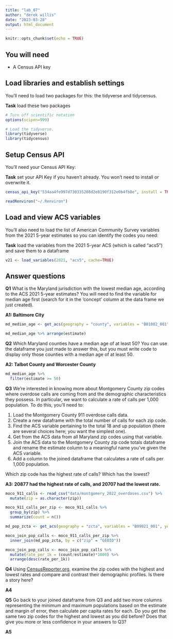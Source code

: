 ```yaml
---
title: "lab_07"
author: "derek willis"
date: "2023-03-28"
output: html_document
---
```


```r
knitr::opts_chunk$set(echo = TRUE)
```

## You will need

-   A Census API key

## Load libraries and establish settings

You'll need to load two packages for this: the tidyverse and tidycensus.

**Task** load these two packages

```r
# Turn off scientific notation
options(scipen=999)

# Load the tidyverse.
library(tidyverse)
library(tidycensus)
```

## Setup Census API

You'll need your Census API Key:

**Task** set your API Key if you haven't already. You won't need to install or overwrite it.

```r
census_api_key("534aa4fe997d730335208d2e8190f312e0b4fb8e", install = TRUE)

readRenviron("~/.Renviron")

```

## Load and view ACS variables

You'll also need to load the list of American Community Survey variables from the 2021 5-year estimates so you can identify the codes you need:

**Task** load the variables from the 2021 5-year ACS (which is called "acs5") and save them to a dataframe

```r
v21 <- load_variables(2021, "acs5", cache=TRUE)
```

## Answer questions

**Q1** What is the Maryland jurisdiction with the lowest median age, according to the ACS 2021 5-year estimates? You will need to find the variable for median age first (search for it in the 'concept' column at the data frame we just created).

**A1: Baltimore City**

```r
md_median_age <- get_acs(geography = "county", variables = "B01002_001", year = 2021, state = "MD")

md_median_age %>% arrange(estimate)
```

**Q2** Which Maryland counties have a median age of at least 50? You can use the dataframe you just made to answer this, but you must write code to display only those counties with a median age of at least 50.

**A2: Talbot County and Worcester County**

```r
md_median_age %>%
  filter(estimate >= 50)
```

**Q3** We're interested in knowing more about Montgomery County zip codes where overdose calls are coming from and the demographic characteristics they possess. In particular, we want to calculate a rate of calls per 1,000 population. To do this, you'll need to:

1.  Load the Montgomery County 911 overdose calls data.
2.  Create a new dataframe with the total number of calls for each zip code.
3.  Find the ACS variable pertaining to the total 18 and up population (there are several choices here; you want the simplest one).
4.  Get from the ACS data from all Maryland zip codes using that variable.
5.  Join the ACS data to the Montgomery County zip code totals dataframe and rename the estimate column to a meaningful name you've given the ACS variable.
6.  Add a column to the joined dataframe that calculates a rate of calls per 1,000 population.

Which zip code has the highest rate of calls? Which has the lowest?

**A3: 20877 had the highest rate of calls, and 20707 had the lowest rate.**

```r
moco_911_calls <- read_csv("data/montgomery_2022_overdoses.csv") %>%
  mutate(zip = as.character(zip))

moco_911_calls_per_zip <- moco_911_calls %>%
  group_by(zip) %>%
  summarize(count = n())

md_pop_zcta <- get_acs(geography = "zcta", variables = "B09021_001", year = 2019, state = "MD")

moco_join_pop_calls <- moco_911_calls_per_zip %>%
  inner_join(md_pop_zcta, by = c("zip" = "GEOID"))

moco_join_pop_calls <- moco_join_pop_calls %>%
  mutate(rate_per_1k = (count/estimate)*1000) %>%
  arrange(desc(rate_per_1k))
```

**Q4** Using [CensusReporter.org](https://censusreporter.org/), examine the zip codes with the highest and lowest rates and compare and contrast their demographic profiles. Is there a story here?

**A4**

**Q5** Go back to your joined dataframe from Q3 and add two more columns representing the minimum and maximum populations based on the estimate and margin of error, then calculate per capita rates for each. Do you get the same two zip codes for the highest and lowest as you did before? Does that give you more or less confidence in your answers to Q3?

**A5**

```r
```
